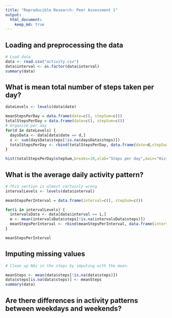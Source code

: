 ```yaml
---
title: "Reproducible Research: Peer Assessment 1"
output: 
  html_document:
    keep_md: true
---
```


## Loading and preprocessing the data
```r
# Load data
data <- read.csv("activity.csv")
data$interval <- as.factor(data$interval)
summary(data)
```
## What is mean total number of steps taken per day?

```r
dateLevels <- levels(data$date)

meanStepsPerDay = data.frame(date=c(), stepSum=c())
totalStepsPerDay = data.frame(date=c(), stepSum=c())
# Organize per day
for(d in dateLevels) {
  daysData <- data[data$date == d,]
  s <- sum(daysData$steps[!is.na(daysData$steps)])
  totalStepsPerDay <- rbind(totalStepsPerDay, data.frame(date=d,stepSum=s))
}

hist(totalStepsPerDay$stepSum,breaks=10,xlab="Steps per day",main="Histogram of Steps per Day")

```

## What is the average daily activity pattern?

```r
# This section is almost certainly wrong
intervalLevels <- levels(data$interval)

meanStepsPerInterval = data.frame(interval=c(), stepSum=c())

for(i in intervalLevels) {
  intervalsData <- data[data$interval == i,]
  m <- mean(intervalsData$steps[!is.na(intervalsData$steps)])
  meanStepsPerInterval <- rbind(meanStepsPerInterval, data.frame(interval=i,stepSum=m))
}

meanStepsPerInterval

```

## Imputing missing values
```r
# Clean up NAs in the steps by imputing with the mean.

meanSteps <- mean(data$steps[!is.na(data$steps)])
data$steps[is.na(data$steps)] <- meanSteps
summary(data)

```


## Are there differences in activity patterns between weekdays and weekends?

